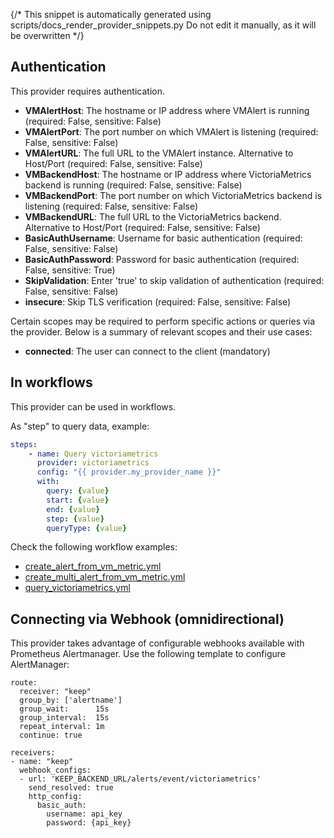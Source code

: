 {/* This snippet is automatically generated using scripts/docs_render_provider_snippets.py 
Do not edit it manually, as it will be overwritten */}

## Authentication
This provider requires authentication.
- **VMAlertHost**: The hostname or IP address where VMAlert is running (required: False, sensitive: False)
- **VMAlertPort**: The port number on which VMAlert is listening (required: False, sensitive: False)
- **VMAlertURL**: The full URL to the VMAlert instance. Alternative to Host/Port (required: False, sensitive: False)
- **VMBackendHost**: The hostname or IP address where VictoriaMetrics backend is running (required: False, sensitive: False)
- **VMBackendPort**: The port number on which VictoriaMetrics backend is listening (required: False, sensitive: False)
- **VMBackendURL**: The full URL to the VictoriaMetrics backend. Alternative to Host/Port (required: False, sensitive: False)
- **BasicAuthUsername**: Username for basic authentication (required: False, sensitive: False)
- **BasicAuthPassword**: Password for basic authentication (required: False, sensitive: True)
- **SkipValidation**: Enter 'true' to skip validation of authentication (required: False, sensitive: False)
- **insecure**: Skip TLS verification (required: False, sensitive: False)

Certain scopes may be required to perform specific actions or queries via the provider. Below is a summary of relevant scopes and their use cases:
- **connected**: The user can connect to the client (mandatory) 



## In workflows

This provider can be used in workflows.


As "step" to query data, example:
```yaml
steps:
    - name: Query victoriametrics
      provider: victoriametrics
      config: "{{ provider.my_provider_name }}"
      with:
        query: {value}  
        start: {value}  
        end: {value}  
        step: {value}  
        queryType: {value}  
```





Check the following workflow examples:
- [create_alert_from_vm_metric.yml](https://github.com/keephq/keep/blob/main/examples/workflows/create_alert_from_vm_metric.yml)
- [create_multi_alert_from_vm_metric.yml](https://github.com/keephq/keep/blob/main/examples/workflows/create_multi_alert_from_vm_metric.yml)
- [query_victoriametrics.yml](https://github.com/keephq/keep/blob/main/examples/workflows/query_victoriametrics.yml)

## Connecting via Webhook (omnidirectional)

This provider takes advantage of configurable webhooks available with Prometheus Alertmanager. Use the following template to configure AlertManager:

```
route:
  receiver: "keep"
  group_by: ['alertname']
  group_wait:      15s
  group_interval:  15s
  repeat_interval: 1m
  continue: true

receivers:
- name: "keep"
  webhook_configs:
  - url: 'KEEP_BACKEND_URL/alerts/event/victoriametrics'
    send_resolved: true
    http_config:
      basic_auth:
        username: api_key
        password: {api_key}

```
